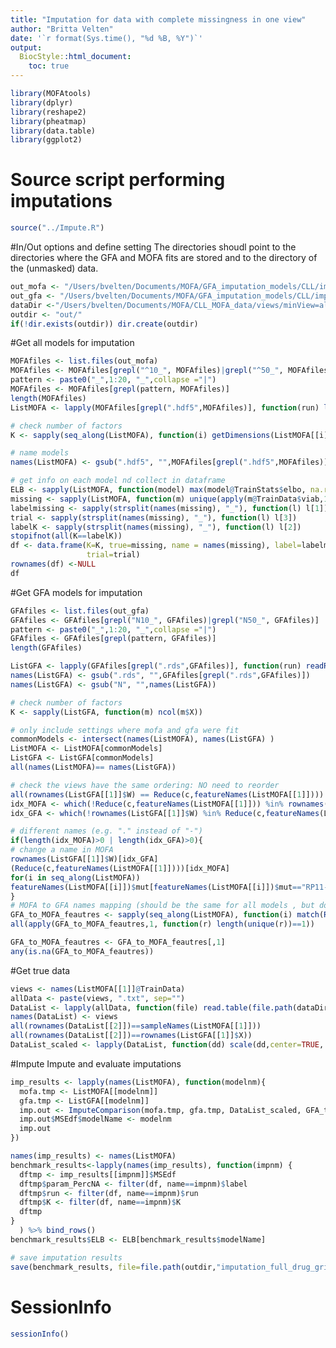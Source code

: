 ```yaml
---
title: "Imputation for data with complete missingness in one view"
author: "Britta Velten"
date: '`r format(Sys.time(), "%d %B, %Y")`'
output:
  BiocStyle::html_document:
    toc: true
---
```


```r
library(MOFAtools)
library(dplyr)
library(reshape2)
library(pheatmap)
library(data.table)
library(ggplot2)
```


# Source script performing imputations
```r
source("../Impute.R")
```


#In/Out options and define setting
The directories shoudl point to the directories where the GFA and MOFA fits are stored and to the directory of the (unmasked) data.
```r
out_mofa <- "/Users/bvelten/Documents/MOFA/GFA_imputation_models/CLL/imputation/fullCases/mofa/grid/"
out_gfa <- "/Users/bvelten/Documents/MOFA/GFA_imputation_models/CLL/imputation/fullCases/gfa/grid/"
dataDir <-"/Users/bvelten/Documents/MOFA/CLL_MOFA_data/views/minView=all/"
outdir <- "out/"
if(!dir.exists(outdir)) dir.create(outdir)
```


#Get all models for imputation
```r
MOFAfiles <- list.files(out_mofa)
MOFAfiles <- MOFAfiles[grepl("^10_", MOFAfiles)|grepl("^50_", MOFAfiles)]
pattern <- paste0("_",1:20, "_",collapse ="|")
MOFAfiles <- MOFAfiles[grepl(pattern, MOFAfiles)]
length(MOFAfiles)
ListMOFA <- lapply(MOFAfiles[grepl(".hdf5",MOFAfiles)], function(run) loadModel(file.path(out_mofa, run)))

# check number of factors
K <- sapply(seq_along(ListMOFA), function(i) getDimensions(ListMOFA[[i]])$K)

# name models
names(ListMOFA) <- gsub(".hdf5", "",MOFAfiles[grepl(".hdf5",MOFAfiles)])

# get info on each model nd collect in dataframe
ELB <- sapply(ListMOFA, function(model) max(model@TrainStats$elbo, na.rm = T))
missing <- sapply(ListMOFA, function(m) unique(apply(m@TrainData$viab,1, function(c) sum(is.na(c)))))
labelmissing <- sapply(strsplit(names(missing), "_"), function(l) l[1])
trial <- sapply(strsplit(names(missing), "_"), function(l) l[3])
labelK <- sapply(strsplit(names(missing), "_"), function(l) l[2])
stopifnot(all(K==labelK))
df <- data.frame(K=K, true=missing, name = names(missing), label=labelmissing,
                 trial=trial)
rownames(df) <-NULL
df
```

#Get GFA models for imputation
```r
GFAfiles <- list.files(out_gfa)
GFAfiles <- GFAfiles[grepl("N10_", GFAfiles)|grepl("N50_", GFAfiles)]
pattern <- paste0("_",1:20, "_",collapse ="|")
GFAfiles <- GFAfiles[grepl(pattern, GFAfiles)]
length(GFAfiles)

ListGFA <- lapply(GFAfiles[grepl(".rds",GFAfiles)], function(run) readRDS(file.path(out_gfa, run)))
names(ListGFA) <- gsub(".rds", "",GFAfiles[grepl(".rds",GFAfiles)])
names(ListGFA) <- gsub("N", "",names(ListGFA))

# check number of factors
K <- sapply(ListGFA, function(m) ncol(m$X))

# only include settings where mofa and gfa were fit
commonModels <- intersect(names(ListMOFA), names(ListGFA) )
ListMOFA <- ListMOFA[commonModels]
ListGFA <- ListGFA[commonModels]
all(names(ListMOFA)== names(ListGFA))

# check the views have the same ordering: NO need to reorder
all(rownames(ListGFA[[1]]$W) == Reduce(c,featureNames(ListMOFA[[1]])))
idx_MOFA <- which(!Reduce(c,featureNames(ListMOFA[[1]])) %in% rownames(ListGFA[[1]]$W))
idx_GFA <- which(!rownames(ListGFA[[1]]$W) %in% Reduce(c,featureNames(ListMOFA[[1]])))

# different names (e.g. "." instead of "-")
if(length(idx_MOFA)>0 | length(idx_GFA)>0){
# change a name in MOFA
rownames(ListGFA[[1]]$W)[idx_GFA]
(Reduce(c,featureNames(ListMOFA[[1]])))[idx_MOFA]
for(i in seq_along(ListMOFA))
featureNames(ListMOFA[[i]])$mut[featureNames(ListMOFA[[i]])$mut=="RP11-766F14.2"] <- "RP11.766F14.2"
}
# MOFA to GFA names mapping (should be the same for all models , but double-check)
GFA_to_MOFA_feautres <- sapply(seq_along(ListMOFA), function(i) match(Reduce(c,featureNames(ListMOFA[[i]])), rownames(ListGFA[[i]]$W)))
all(apply(GFA_to_MOFA_feautres,1, function(r) length(unique(r))==1))                           

GFA_to_MOFA_feautres <- GFA_to_MOFA_feautres[,1]
any(is.na(GFA_to_MOFA_feautres))
```


#Get true data
```r
views <- names(ListMOFA[[1]]@TrainData)
allData <- paste(views, ".txt", sep="")
DataList <- lapply(allData, function(file) read.table(file.path(dataDir, file)))
names(DataList) <- views
all(rownames(DataList[[2]])==sampleNames(ListMOFA[[1]]))
all(rownames(DataList[[2]])==rownames(ListGFA[[1]]$X))
DataList_scaled <- lapply(DataList, function(dd) scale(dd,center=TRUE, scale=FALSE))
```


#Impute
Impute and evaluate imputations
```r
imp_results <- lapply(names(ListMOFA), function(modelnm){
  mofa.tmp <- ListMOFA[[modelnm]]
  gfa.tmp <- ListGFA[[modelnm]]
  imp.out <- ImputeComparison(mofa.tmp, gfa.tmp, DataList_scaled, GFA_to_MOFA_feautres)
  imp.out$MSEdf$modelName <- modelnm
  imp.out
}) 

names(imp_results) <- names(ListMOFA)
benchmark_results<-lapply(names(imp_results), function(impnm) {
  dftmp <- imp_results[[impnm]]$MSEdf
  dftmp$param_PercNA <- filter(df, name==impnm)$label
  dftmp$run <- filter(df, name==impnm)$run
  dftmp$K <- filter(df, name==impnm)$K
  dftmp
}
  ) %>% bind_rows()
benchmark_results$ELB <- ELB[benchmark_results$modelName]

# save imputation results
save(benchmark_results, file=file.path(outdir,"imputation_full_drug_grid.RData"))
```

# SessionInfo
```r
sessionInfo()
```


